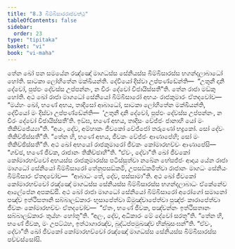 ```yaml
---
title: "8.3 බිම්බිසාරරාජවත්ථු"
tableOfContents: false
sidebar:
  order: 23
type: "tipitaka"
basket: "vi"
book: "vi-maha"
---
```



<DynamicBreadcrumb />

<Division number="331" book="vi-maha">

<Paragraph number="1568" book="vi-maha">
තේන ඛෝ පන සමයේන රඤ්ඤෝ මාගධස්ස සේනියස්ස බිම්බිසාරස්ස භගන්දලාබාධෝ හෝති. සාටකා ලෝහිතේන මක්ඛියන්ති. දේවියෝ දිස්වා උප්පණ්ඩේන්ති—  “උතුනී දානි දේවෝ, පුප්ඵං දේවස්ස උප්පන්නං, න චිරං දේවෝ විජායිස්සතී”ති. තේන රාජා මඞ්කු හෝති. අථ ඛෝ රාජා මාගධෝ සේනියෝ බිම්බිසාරෝ අභයං රාජකුමාරං ඒතදවෝච—  “මය්හං ඛෝ, භණේ අභය, තාදිසෝ ආබාධෝ, සාටකා ලෝහිතේන මක්ඛියන්ති, දේවියෝ මං දිස්වා උප්පණ්ඩේන්ති—  ‘උතුනී දානි දේවෝ, පුප්ඵං දේවස්ස උප්පන්නං, න චිරං දේවෝ විජායිස්සතී’ති. ඉඞ්ඝ, භණේ අභය, තාදිසං වේජ්ජං ජානාහි යෝ මං තිකිච්ඡේය්‍යා”ති. “අයං, දේව, අම්හාකං ජීවකෝ වේජ්ජෝ තරුණෝ භද්‍රකෝ. සෝ දේවං තිකිච්ඡිස්සතී”ති. “තේන හි, භණේ අභය, ජීවකං වේජ්ජං ආණාපේහි; සෝ මං තිකිච්ඡිස්සතී”ති.
</Paragraph>

<Paragraph number="1569" book="vi-maha">
අථ ඛෝ අභයෝ රාජකුමාරෝ ජීවකං කෝමාරභච්චං ආණාපේසි—  “ගච්ඡ, භණේ ජීවක, රාජානං තිකිච්ඡාහී”ති. “ඒවං, දේවා”ති ඛෝ ජීවකෝ කෝමාරභච්චෝ අභයස්ස රාජකුමාරස්ස පටිස්සුත්වා නඛේන භේසජ්ජං ආදාය යේන රාජා මාගධෝ සේනියෝ බිම්බිසාරෝ තේනුපසඞ්කමි, උපසඞ්කමිත්වා රාජානං මාගධං සේනියං බිම්බිසාරං ඒතදවෝච—  “ආබාධං තේ, දේව, පස්සාමා”ති. අථ ඛෝ ජීවකෝ කෝමාරභච්චෝ රඤ්ඤෝ මාගධස්ස සේනියස්ස බිම්බිසාරස්ස භගන්දලාබාධං ඒකේනේව ආලේපේන අපකඩ්ඪි. අථ ඛෝ රාජා මාගධෝ සේනියෝ බිම්බිසාරෝ අරෝගෝ සමානෝ පඤ්ච ඉත්ථිසතානි සබ්බාලඞ්කාරං භූසාපේත්වා ඕමුඤ්චාපේත්වා පුඤ්ජං කාරාපේත්වා ජීවකං කෝමාරභච්චං ඒතදවෝච—  “ඒතං, භණේ ජීවක, පඤ්චන්නං ඉත්ථිසතානං සබ්බාලඞ්කාරං තුය්හං හෝතූ”ති. “අලං, දේව, අධිකාරං මේ දේවෝ සරතූ”ති. “තේන හි, භණේ ජීවක, මං උපට්ඨහ, ඉත්ථාගාරඤ්ච, බුද්ධප්පමුඛඤ්ච භික්ඛුසංඝන්”ති. “ඒවං, දේවා”ති ඛෝ ජීවකෝ කෝමාරභච්චෝ රඤ්ඤෝ මාගධස්ස සේනියස්ස බිම්බිසාරස්ස පච්චස්සෝසි.
</Paragraph>
</Division>